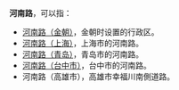 '''河南路'''，可以指：
* [[河南路_(金朝)|河南路（金朝）]]，金朝时设置的行政区。
* [[河南路_(上海)|河南路（上海）]]，上海市的河南路。
* [[河南路_(青岛)|河南路（青岛）]]，青岛市的河南路。
* [[河南路_(台中市)|河南路（台中市）]]，台中市的河南路。
* 河南路（高雄市），高雄市幸福川南側道路。

{{Disambig|H|Cat=三字亚洲地名消歧义}}